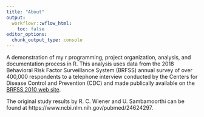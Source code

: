 ---
title: "About"
output:
  workflowr::wflow_html:
    toc: false
editor_options:
  chunk_output_type: console
---

A demonstration of my r programming, project organization, analysis, and documentation process in R. This analysis uses data from the 2018 Behavioral Risk Factor Surveillance System  (BRFSS) annual survey of over 400,000 respondents to a telephone interview conducted by the Centers for Disease Control and Prevention (CDC) and made publically available on the [BRFSS 2010 web site](https://www.cdc.gov/brfss/annual_data/annual_2018.html).

The original study results by R. C. Wiener and U. Sambamoorthi can be found at https://www.ncbi.nlm.nih.gov/pubmed/24624297.
